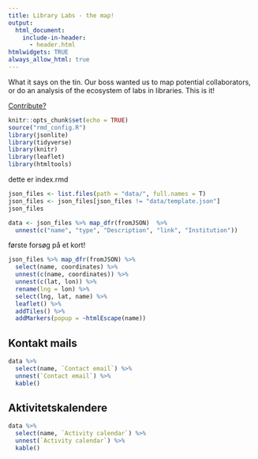 ```yaml
---
title: Library Labs - the map!
output: 
  html_document: 
    include-in-header:
      - header.html
htmlwidgets: TRUE
always_allow_html: true
---
```


What it says on the tin. Our boss wanted us to map potential collaborators, 
or do an analysis of the ecosystem of labs in libraries. This is it!

[Contribute?](contribute.html)


```r
knitr::opts_chunk$set(echo = TRUE)
source("rmd_config.R")
library(jsonlite)
library(tidyverse)
library(knitr)
library(leaflet)
library(htmltools)
```

dette er index.rmd


```r
json_files <- list.files(path = "data/", full.names = T)
json_files <- json_files[json_files != "data/template.json"]
json_files
```

```r
data <- json_files %>% map_dfr(fromJSON)  %>% 
  unnest(c("name", "type", "Description", "link", "Institution"))
```


første forsøg på et kort!

```r
json_files %>% map_dfr(fromJSON) %>% 
  select(name, coordinates) %>% 
  unnest(c(name, coordinates)) %>% 
  unnest(c(lat, lon)) %>% 
  rename(lng = lon) %>% 
  select(lng, lat, name) %>% 
  leaflet() %>% 
  addTiles() %>% 
  addMarkers(popup = ~htmlEscape(name))

```
## Kontakt mails

```r
data %>% 
  select(name, `Contact email`) %>% 
  unnest(`Contact email`) %>% 
  kable()
```
## Aktivitetskalendere

```r
data %>% 
  select(name, `Activity calendar`) %>% 
  unnest(`Activity calendar`) %>% 
  kable()
```

